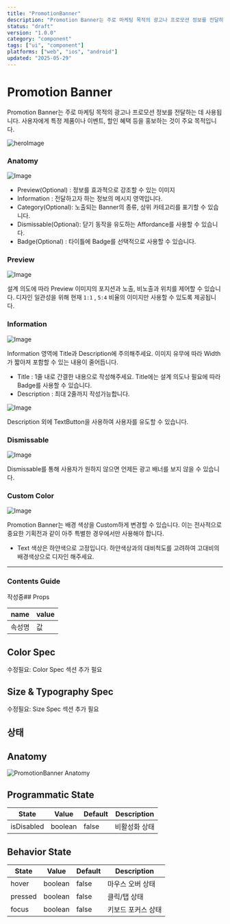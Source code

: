 ```yaml
---
title: "PromotionBanner"
description: "Promotion Banner는 주로 마케팅 목적의 광고나 프로모션 정보를 전달하는 데 사용됩니다. 사용자에게 특정 제품이나 이벤트, 할인 혜택 등을 홍보하는 것이 주요 목적입니다."
status: "draft"
version: "1.0.0"
category: "component"
tags: ["ui", "component"]
platforms: ["web", "ios", "android"]
updated: "2025-05-29"
---
```


# Promotion Banner 

Promotion Banner는 주로 마케팅 목적의 광고나 프로모션 정보를 전달하는 데 사용됩니다. 사용자에게 특정 제품이나 이벤트, 할인 혜택 등을 홍보하는 것이 주요 목적입니다.

![heroImage](https://img.29cm.co.kr/next-edition/2024/08/22/98cfdc9844a8411ab5d7c2065d521622_20240822002634.jpg)

### Anatomy

![Image](https://img.29cm.co.kr/next-edition/2024/08/28/d66892e86544463aa33340b7fcac6d98_20240828140227.jpg)

-  Preview(Optional) : 정보를 효과적으로 강조할 수 있는 이미지
-  Information : 전달하고자 하는 정보의 메시지 영역입니다.  
-  Category(Optional): 노출되는 Banner의 종류, 상위 카테고리를 표기할 수 있습니다.  
-  Dismissable(Optional): 닫기 동작을 유도하는 Affordance를 사용할 수 있습니다.  
-  Badge(Optional) : 타이틀에 Badge를 선택적으로 사용할 수 있습니다.

### Preview 

![Image](https://img.29cm.co.kr/next-edition/2024/08/22/d35aba1df517435fa8aed7538ac53ba9_20240822020458.jpg)

설계 의도에 따라 Preview 이미지의 포지션과 노출, 비노출과 위치를 제어할 수 있습니다. 
디자인 일관성을 위해 현재 `1:1` , `5:4` 비율의 이미지만 사용할 수 있도록 제공됩니다. 

### Information

![Image](https://img.29cm.co.kr/next-edition/2024/08/22/f97e7124406a43e089968f3bb48bcd6f_20240822021631.jpg)

Information 영역에 Title과 Description에 주의해주세요. 
이미지 유무에 따라 Width가 짧아져 포함할 수 있는 내용이 줄어듭니다. 
- Title : 1줄 내로 간결한 내용으로 작성해주세요. Title에는 설계 의도나 필요에 따라 Badge를 사용할 수 있습니다.
- Description : 최대 2줄까지 작성가능합니다. 

![Image](https://img.29cm.co.kr/next-edition/2024/08/22/b0f534c1592c4db4b3bf68dd0282e46f_20240822022323.jpg)

Description 외에 TextButton을 사용하여 사용자를 유도할 수 있습니다. 

### Dismissable

![Image](https://img.29cm.co.kr/next-edition/2024/08/22/dac3180183ce44328c3a04e224ed4e74_20240822022939.jpg)

Dismissable를 통해 사용자가 원하지 않으면 언제든 광고 배너를 보지 않을 수 있습니다.  

### Custom Color

![Image](https://img.29cm.co.kr/next-edition/2024/08/22/c35203d5b6ed4d88a04d5e17e33fa61d_20240822031752.jpg)

Promotion Banner는 배경 색상을 Custom하게 변경할 수 있습니다. 이는 전사적으로 중요한 기획전과 같이 아주 특별한 경우에서만 사용해야 합니다. 
- Text 색상은 하얀색으로 고정입니다. 하얀색상과의 대비척도를 고려하여 고대비의 배경색상으로 디자인 해주세요.

---

### Contents Guide

작성중## Props

| name | value |
| --- | --- |
| 속성명 | 값 |

## Color Spec

수정필요: Color Spec 섹션 추가 필요

## Size & Typography Spec

수정필요: Size Spec 섹션 추가 필요

## 상태

## Anatomy

![PromotionBanner Anatomy](/images/components/promotionbanner/states/promotionbanner-anatomy.jpg)

## Programmatic State

| State | Value | Default | Description |
| --- | --- | --- | --- |
| isDisabled | boolean | false | 비활성화 상태 |

## Behavior State

| State | Value | Default | Description |
| --- | --- | --- | --- |
| hover | boolean | false | 마우스 오버 상태 |
| pressed | boolean | false | 클릭/탭 상태 |
| focus | boolean | false | 키보드 포커스 상태 |

